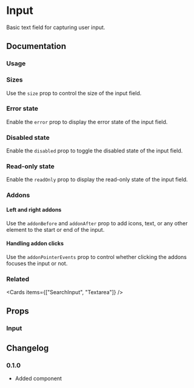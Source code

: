 
# Input

Basic text field for capturing user input.

## Documentation

### Usage

<Demo component="input/usage" />

### Sizes

Use the `size` prop to control the size of the input field.

<Demo component="input/size-usage" />

### Error state

Enable the `error` prop to display the error state of the input field.

<Demo component="input/error-usage" />

### Disabled state

Enable the `disabled` prop to toggle the disabled state of the input field.

<Demo component="input/disabled-usage" />

### Read-only state

Enable the `readOnly` prop to display the read-only state of the input field.

<Demo component="input/readonly-usage" />

### Addons

#### Left and right addons

Use the `addonBefore` and `addonAfter` prop to add icons, text, or any other element to the start or end of the input.

<Demo component="input/addon-usage" />

#### Handling addon clicks

Use the `addonPointerEvents` prop to control whether clicking the addons focuses the input or not.

<Demo component="input/addon-pointer-usage" />

### Related

<Cards items={["SearchInput", "Textarea"]} />

## Props

### Input

<PropsTable component="Input" />

## Changelog

### 0.1.0

- Added component

